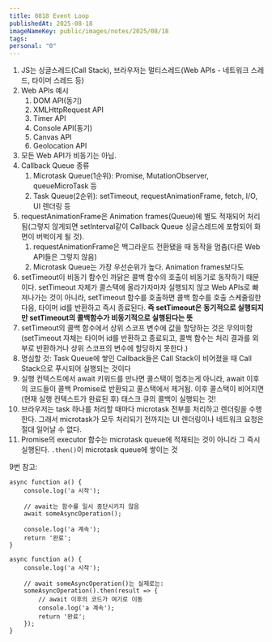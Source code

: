 ```yaml
---
title: 0818 Event Loop
publishedAt: 2025-08-18
imageNameKey: public/images/notes/2025/08/18
tags: 
personal: "0"
---
```

1. JS는 싱글스레드(Call Stack), 브라우저는 멀티스레드(Web APIs - 네트워크 스레드, 타이머 스레드 등)
2. Web APIs 예시
	1. DOM API(동기)
	2. XMLHttpRequest API
	3. Timer API
	4. Console API(동기)
	5. Canvas API
	6. Geolocation API
3. 모든 Web API가 비동기는 아님.
4. Callback Queue 종류
	1. Microtask Queue(1순위): Promise, MutationObserver, queueMicroTask 등
	2. Task Queue(2순위): setTimeout, requestAnimationFrame, fetch, I/O, UI 렌더링 등
5. requestAnimationFrame은 Animation frames(Queue)에 별도 적재되어 처리됨(그렇지 않게되면 setInterval같이 Callback Queue 싱글스레드에 포함되어 화면이 버벅이게 될 것).
	1. requestAnimationFrame은 백그라운드 전환됐을 때 동작을 멈춤(다른 Web API들은 그렇지 않음)
	2. Microtask Queue는 가장 우선순위가 높다. Animation frames보다도
	<Image src="/images/notes/2025/08/18/img.png" alt="" width={1000} height={1000} />
6. setTimeout이 비동기 함수인 까닭은 콜백 함수의 호출이 비동기로 동작하기 때문이다. setTimeout 자체가 콜스택에 올라가자마자 실행되지 않고 Web APIs로 빠져나가는 것이 아니라, setTimeout 함수를 호출하면 콜백 함수를 호출 스케줄링한 다음, 타이머 id를 반환하고 즉시 종료된다. **즉 setTimeout은 동기적으로 실행되지만 setTimeout의 콜백함수가 비동기적으로 실행된다는 뜻**
7. setTimeout의 콜백 함수에서 상위 스코프 변수에 값을 할당하는 것은 무의미함(setTimeout 자체는 타이머 id를 반환하고 종료되고, 콜백 함수는 처리 결과를 외부로 반환하거나 상위 스코프의 변수에 할당하지 못한다.)
8. 명심할 것: Task Queue에 쌓인 Callback들은 Call Stack이 비어졌을 때 Call Stack으로 푸시되어 실행되는 것이다
9. 실행 컨텍스트에서 await 키워드를 만나면 콜스택이 멈추는게 아니라, await 이후의 코드들이 콜백 Promise로 반환되고 콜스택에서 제거됨. 이후 콜스택이 비어지면(현재 실행 컨텍스트가 완료된 후) 태스크 큐의 콜백이 실행되는 것!
10. 브라우저는 task 하나를 처리할 때마다 microtask 전부를 처리하고 렌더링을 수행한다. 그래서 microtask가 모두 처리되기 전까지는 UI 렌더링이나 네트워크 요청은 절대 일어날 수 없다.
11. Promise의 executor 함수는 microtask queue에 적재되는 것이 아니라 그 즉시 실행된다. `.then()`이 microtask queue에 쌓이는 것

9번 참고:
```tsx
async function a() {
    console.log('a 시작');
    
    // await는 함수를 일시 중단시키지 않음
    await someAsyncOperation();
    
    console.log('a 계속');
    return '완료';
}

async function a() {
    console.log('a 시작');
    
    // await someAsyncOperation()는 실제로는:
	someAsyncOperation().then(result => {
	    // await 이후의 코드가 여기로 이동
	    console.log('a 계속');
	    return '완료';
	});
}
```